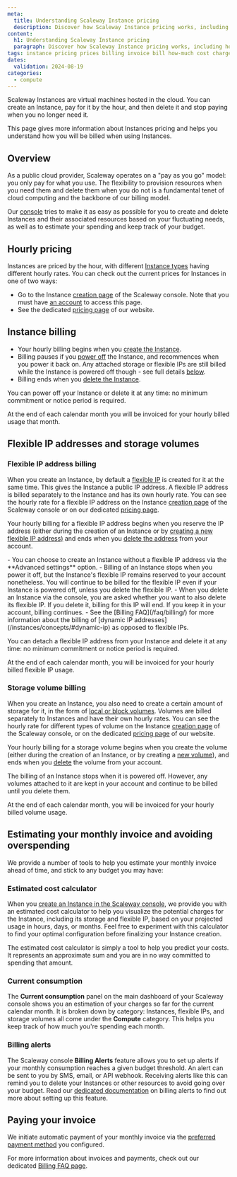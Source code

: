 ```yaml
---
meta:
  title: Understanding Scaleway Instance pricing
  description: Discover how Scaleway Instance pricing works, including hourly rates, billing, and tips to manage costs effectively.
content:
  h1: Understanding Scaleway Instance pricing
  paragraph: Discover how Scaleway Instance pricing works, including hourly rates, billing, and tips to manage costs effectively.
tags: instance pricing prices billing invoice bill how-much cost charge
dates:
  validation: 2024-08-19
categories:
  - compute
---
```


Scaleway Instances are virtual machines hosted in the cloud. You can create an Instance, pay for it by the hour, and then delete it and stop paying when you no longer need it.

This page gives more information about Instances pricing and helps you understand how you will be billed when using Instances.

## Overview

As a public cloud provider, Scaleway operates on a "pay as you go" model: you only pay for what you use. The flexibility to provision resources when you need them and delete them when you do not is a fundamental tenet of cloud computing and the backbone of our billing model.

Our [console](https://console.scaleway.com/) tries to make it as easy as possible for you to create and delete Instances and their associated resources based on your fluctuating needs, as well as to estimate your spending and keep track of your budget.

## Hourly pricing

Instances are priced by the hour, with different [Instance types](/instances/reference-content/choosing-instance-type/) having different hourly rates. You can check out the current prices for Instances in one of two ways:
- Go to the Instance [creation page](https://console.scaleway.com/instance/servers/create) of the Scaleway console. Note that you must have [an account](/account/how-to/create-an-account/) to access this page.
- See the dedicated [pricing page](https://www.scaleway.com/en/pricing/?tags=available) of our website.

## Instance billing

- Your hourly billing begins when you [create the Instance](/instances/how-to/create-an-instance/).
- Billing pauses if you [power off](/instances/how-to/power-off-instance/) the Instance, and recommences when you power it back on. Any attached storage or flexible IPs are still billed while the Instance is powered off though - see full details [below](#flexible-ip-addresses-and-storage-volumes).
- Billing ends when you [delete the Instance](/instances/how-to/create-an-instance/).

You can power off your Instance or delete it at any time: no minimum commitment or notice period is required.

At the end of each calendar month you will be invoiced for your hourly billed usage that month.

## Flexible IP addresses and storage volumes

### Flexible IP address billing

When you create an Instance, by default a [flexible IP](/instances/concepts/#flexible-ip) is created for it at the same time. This gives the Instance a public IP address. A flexible IP address is billed separately to the Instance and has its own hourly rate. You can see the hourly rate for a flexible IP address on the Instance [creation page](https://console.scaleway.com/instance/servers/create) of the Scaleway console or on our dedicated [pricing page](https://www.scaleway.com/en/pricing/?tags=available).

Your hourly billing for a flexible IP address begins when you reserve the IP address (either during the creation of an Instance or by [creating a new flexible IP address)](/instances/how-to/use-flexips/#how-to-create-a-new-flexible-ip-address) and ends when you [delete the address](/instances/how-to/use-flexips/#how-to-delete-a-flexible-ip-address) from your account.

<Message type="note">
  - You can choose to create an Instance without a flexible IP address via the **Advanced settings** option.
  - Billing of an Instance stops when you power it off, but the Instance's flexible IP remains reserved to your account nonetheless. You will continue to be billed for the flexible IP even if your Instance is powered off, unless you delete the flexible IP.
  - When you delete an Instance via the console, you are asked whether you want to also delete its flexible IP. If you delete it, billing for this IP will end. If you keep it in your account, billing continues.
  - See the [Billing FAQ](/faq/billing/) for more information about the billing of [dynamic IP addresses](/instances/concepts/#dynamic-ip) as opposed to flexible IPs.
</Message>

You can detach a flexible IP address from your Instance and delete it at any time: no minimum commitment or notice period is required.

At the end of each calendar month, you will be invoiced for your hourly billed flexible IP usage.

### Storage volume billing

When you create an Instance, you also need to create a certain amount of storage for it, in the form of [local or block volumes](/instances/concepts/#volumes). Volumes are billed separately to Instances and have their own hourly rates. You can see the hourly rate for different types of volume on the Instance [creation page](https://console.scaleway.com/instance/servers/create) of the Scaleway console, or on the dedicated [pricing page](https://www.scaleway.com/en/pricing/?tags=available) of our website.

Your hourly billing for a storage volume begins when you create the volume (either during the creation of an Instance, or by creating a [new volume](/block-storage/how-to/create-a-volume/)), and ends when you [delete](/block-storage/how-to/delete-a-volume/) the volume from your account.

<Message type="note">
  The billing of an Instance stops when it is powered off.
  However, any volumes attached to it are kept in your account and continue to be billed until you delete them.
</Message>

At the end of each calendar month, you will be invoiced for your hourly billed volume usage.

## Estimating your monthly invoice and avoiding overspending

We provide a number of tools to help you estimate your monthly invoice ahead of time, and stick to any budget you may have:

### Estimated cost calculator

When you [create an Instance in the Scaleway console](https://console.scaleway.com/instance/servers/create/), we provide you with an estimated cost calculator to help you visualize the potential charges for the Instance, including its storage and flexible IP, based on your projected usage in hours, days, or months. Feel free to experiment with this calculator to find your optimal configuration before finalizing your Instance creation.

<Message type="note">
  The estimated cost calculator is simply a tool to help you predict your costs. It represents an approximate sum and you are in no way committed to spending that amount.
</Message>

<Lightbox src="scw-estimated-cost.webp" alt="" />

### Current consumption

The **Current consumption** panel on the main dashboard of your Scaleway console shows you an estimation of your charges so far for the current calendar month. It is broken down by category: Instances, flexible IPs, and storage volumes all come under the **Compute** category. This helps you keep track of how much you're spending each month.

<Lightbox src="scaleway-current-consumption.webp" alt="" />

### Billing alerts

The Scaleway console **Billing Alerts** feature allows you to set up alerts if your monthly consumption reaches a given budget threshold. An alert can be sent to you by SMS, email, or API webhook. Receiving alerts like this can remind you to delete your Instances or other resources to avoid going over your budget. Read our [dedicated documentation](/billing/how-to/use-billing-alerts/) on billing alerts to find out more about setting up this feature.

## Paying your invoice

We initiate automatic payment of your monthly invoice via the [preferred payment method](/billing/how-to/add-payment-method/) you configured.

For more information about invoices and payments, check out our dedicated [Billing FAQ page](/faq/billing/).